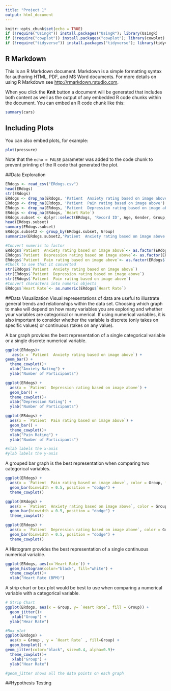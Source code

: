 ```yaml
---
title: "Project 1"
output: html_document
---
```


```r
knitr::opts_chunk$set(echo = TRUE)
if (!require("UsingR")) install.packages("UsingR"); library(UsingR)
if (!require("cowplot")) install.packages("cowplot"); library(cowplot)
if (!require("tidyverse")) install.packages("tidyverse"); library(tidyverse)
```

## R Markdown

This is an R Markdown document. Markdown is a simple formatting syntax for authoring HTML, PDF, and MS Word documents. For more details on using R Markdown see <http://rmarkdown.rstudio.com>.

When you click the **Knit** button a document will be generated that includes both content as well as the output of any embedded R code chunks within the document. You can embed an R code chunk like this:

```r
summary(cars)
```

## Including Plots

You can also embed plots, for example:

```r
plot(pressure)
```

Note that the `echo = FALSE` parameter was added to the code chunk to prevent printing of the R code that generated the plot.

##Data Exploration

```r
ERdogs <- read_csv("ERdogs.csv")
head(ERdogs)
str(ERdogs)
ERdogs <- drop_na(ERdogs, 'Patient  Anxiety rating based on image above')
ERdogs <- drop_na(ERdogs, 'Patient  Pain rating based on image above')
ERdogs <- drop_na(ERdogs, 'Patient  Depression rating based on image above')
ERdogs <- drop_na(ERdogs, `Heart Rate`)
ERdogs.subset <- dplyr::select(ERdogs, 'Record ID', Age, Gender, Group, 'Patient  Anxiety rating based on image above', 'Patient  Pain rating based on image above', 'Patient  Depression rating based on image above')
head(ERdogs.subset)
summary(ERdogs.subset)
ERdogs.subset2 <- group_by(ERdogs.subset, Group)
summarize(ERdogs.subset2,'Patient  Anxiety rating based on image above',mean('Patient  Anxiety rating based on image above', na.rm = TRUE))

#Convert numeric to factor
ERdogs$`Patient  Anxiety rating based on image above`<- as.factor(ERdogs$`Patient  Anxiety rating based on image above`)
ERdogs$`Patient  Depression rating based on image above`<- as.factor(ERdogs$`Patient  Depression rating based on image above`)
ERdogs$`Patient  Pain rating based on image above`<- as.factor(ERdogs$`Patient  Pain rating based on image above`)
#Check to see that it converted 
str(ERdogs$`Patient  Anxiety rating based on image above`)
str(ERdogs$`Patient  Depression rating based on image above`)
str(ERdogs$`Patient  Pain rating based on image above`)
#Convert characters into numeric objects
ERdogs$`Heart Rate`<- as.numeric(ERdogs$`Heart Rate`)

```

##Data Visualization
   Visual representations of data are useful to illustrate general trends and relationships within the data set. Choosing which graph to make will depend on how many variables you are exploring and whether your variables are categorical or numerical. If using numerical variables, it is also important to consider whether the variable is discrete (only takes on specific values) or continuous (takes on any value). 
   
A bar graph provides the best representation of a single categorical variable or a single discrete numerical variable. 
```r
ggplot(ERdogs)+
   aes(x = `Patient  Anxiety rating based on image above`) +
geom_bar() +
  theme_cowplot()+
  xlab("Anxiety Rating") + 
  ylab("Number of Participants")

ggplot(ERdogs) +
  aes(x = `Patient  Depression rating based on image above`) +
  geom_bar() +
  theme_cowplot()+
  xlab("Depression Rating") + 
  ylab("Number of Participants")

ggplot(ERdogs) +
  aes(x = `Patient  Pain rating based on image above`) +
  geom_bar() +
  theme_cowplot()+
  xlab("Pain Rating") + 
  ylab("Number of Participants")

#xlab labels the x-axis
#ylab labels the y-axis
```

A grouped bar graph is the best representation when comparing two categorical variables.
```r

ggplot(ERdogs) +
  aes(x = `Patient  Pain rating based on image above`, color = Group, fill = Group) +
  geom_bar(binwidth = 0.5, position = "dodge") +
  theme_cowplot()

ggplot(ERdogs) +
  aes(x = `Patient  Anxiety rating based on image above`, color = Group, fill = Group) +
  geom_bar(binwidth = 0.5, position = "dodge") +
  theme_cowplot()

ggplot(ERdogs) +
  aes(x = `Patient  Depression rating based on image above`, color = Group, fill = Group) +
  geom_bar(binwidth = 0.5, position = "dodge") +
  theme_cowplot()
```

A Histogram provides the best representation of a single continuous numerical variable. 
```r
ggplot(ERdogs, aes(x=`Heart Rate`)) + 
  geom_histogram(color="black", fill="white") +
  theme_cowplot()+
  xlab("Heart Rate (BPM)")
```


A strip chart or box plot would be best to use when comparing a numerical variable with a categorical variable. 
```r
# Strip Chart
ggplot(ERdogs, aes(x = Group, y= `Heart Rate`, fill = Group)) +
  geom_jitter()+
   xlab("Group") + 
  ylab("Hear Rate")

#Box plot
ggplot(ERdogs) +
  aes(x = Group , y = `Heart Rate` , fill=Group) +
  geom_boxplot() +
geom_jitter(color="black", size=0.4, alpha=0.9)+
  theme_cowplot()+
   xlab("Group") + 
  ylab("Hear Rate")

#geom_jitter shows all the data points on each graph
```

##Hypothesis Testing 

